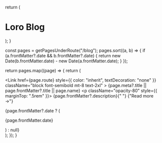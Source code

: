 
  return (
    <div className="max-w-screen-lg mx-auto pt-4 pb-8 mb-16 border-b border-gray-400 border-opacity-20 text-center">
      <h1>
        <span className="font-bold leading-tight lg:text-5xl">Loro Blog</span>
      </h1>
      <p className="text-center text-gray-500 dark:text-gray-400 font-space-grotesk"></p>
    </div>
  );
}

  const pages = getPagesUnderRoute("/blog");
  pages.sort((a, b) => {
    if (a.frontMatter?.date && b.frontMatter?.date) {
      return new Date(b.frontMatter.date) - new Date(a.frontMatter.date);
    }
  });

  return pages.map((page) => {
    return (
      <div key={page.route} className="mb-10">
        <Link
          href={page.route}
          style={{ color: "inherit", textDecoration: "none" }}
          className="block font-semibold mt-8 text-2xl"
        >
          {page.meta?.title || page.frontMatter?.title || page.name}
        </Link>
        <p className="opacity-80" style={{ marginTop: ".5rem" }}>
          {page.frontMatter?.description}{" "}
          <span className="inline-block">
            <Link href={page.route}>{"Read more →"}</Link>
          </span>
        </p>
        {page.frontMatter?.date ? (
          <p className="opacity-50 text-sm">{page.frontMatter.date}</p>
        ) : null}
      </div>
    );
  });
}

<BlogHeader />
<BlogIndex />
